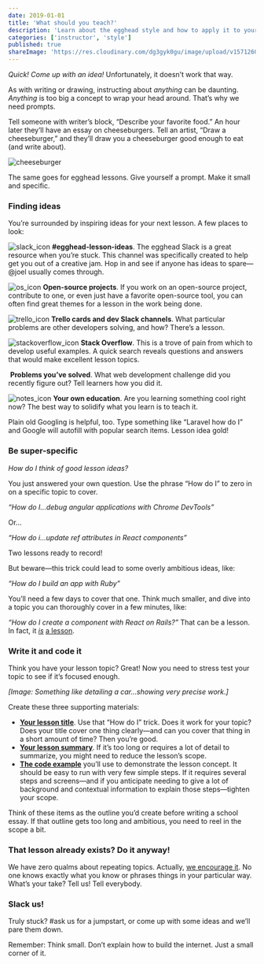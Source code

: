 ```yaml
---
date: 2019-01-01
title: 'What should you teach?'
description: 'Learn about the egghead style and how to apply it to your own content.'
categories: ['instructor', 'style']
published: true
shareImage: 'https://res.cloudinary.com/dg3gyk0gu/image/upload/v1571260698/og-image-assets/share_image_style.png'
---
```

_Quick! Come up with an idea!_ Unfortunately, it doesn’t work that way.

As with writing or drawing, instructing about _anything_ can be daunting. _Anything_ is too big a concept to wrap your head around. That’s why we need prompts.

Tell someone with writer’s block, “Describe your favorite food.” An hour later they’ll have an essay on cheeseburgers. Tell an artist, “Draw a cheeseburger,” and they’ll draw you a cheeseburger good enough to eat (and write about).

![cheeseburger](../../../images/illustrations/ch2_s2_cheeseburger.png)

The same goes for egghead lessons. Give yourself a prompt. Make it small and specific.

### Finding ideas

You’re surrounded by inspiring ideas for your next lesson. A few places to look:

![slack_icon](../../../images/illustrations/ch2_s2_icon-slack.png) **#egghead-lesson-ideas**. The egghead Slack is a great resource when you’re stuck. This channel was specifically created to help get you out of a creative jam. Hop in and see if anyone has ideas to spare—@joel usually comes through.

![os_icon](../../../images/illustrations/ch2_s2_icon-os.png) **Open-source projects**. If you work on an open-source project, contribute to one, or even just have a favorite open-source tool, you can often find great themes for a lesson in the work being done.

![trello_icon](../../../images/illustrations/ch2_s2_icon-trello.png)
**Trello cards and dev Slack channels**. What particular problems are other developers solving, and how? There’s a lesson.

![stackoverflow_icon](../../../images/illustrations/ch2_s2_icon-stacko.png)
**Stack Overflow**. This is a trove of pain from which to develop useful examples. A quick search reveals questions and answers that would make excellent lesson topics.

![]()
**Problems you’ve solved**. What web development challenge did you recently figure out? Tell learners how you did it.

![notes_icon](../../../images/illustrations/ch2_s2_icon-notes.png)
**Your own education**. Are you learning something cool right now? The best way to solidify what you learn is to teach it.

Plain old Googling is helpful, too. Type something like “Laravel how do I” and Google will autofill with popular search items. Lesson idea gold!

### Be super-specific

_How do I think of good lesson ideas?_

You just answered your own question. Use the phrase “How do I” to zero in on a specific topic to cover.

_“How do I...debug angular applications with Chrome DevTools”_

Or...

_“How do i...update ref attributes in React components”_

Two lessons ready to record!

But beware—this trick could lead to some overly ambitious ideas, like:

_“How do I build an app with Ruby”_

You’ll need a few days to cover that one. Think much smaller, and dive into a topic you can thoroughly cover in a few minutes, like:

_“How do I create a component with React on Rails?”_ That can be a lesson. In fact, it [_is_](https://egghead.io/lessons/react-creating-a-component-with-react-on-rails) [a lesson](https://egghead.io/lessons/react-creating-a-component-with-react-on-rails).

### Write it and code it

Think you have your lesson topic? Great! Now you need to stress test your topic to see if it’s focused enough.

_[Image: Something like detailing a car...showing very precise work.]_

Create these three supporting materials:

- [**Your lesson title**](/write-the-title-and-summary). Use that “How do I” trick. Does it work for your topic? Does your title cover one thing clearly—and can you cover that thing in a short amount of time? Then you’re good.
- [**Your lesson summary**](/write-the-title-and-summary). If it’s too long or requires a lot of detail to summarize, you might need to reduce the lesson’s scope.
- [**The code example**](/create-your-code-example) you’ll use to demonstrate the lesson concept. It should be easy to run with very few simple steps. If it requires several steps and screens—and if you anticipate needing to give a lot of background and contextual information to explain those steps—tighten your scope.

Think of these items as the outline you’d create before writing a school essay. If that outline gets too long and ambitious, you need to reel in the scope a bit.

### That lesson already exists? Do it anyway!

We have zero qualms about repeating topics. Actually, [we encourage it](/what-if-a-lesson-already-exists). No one knows exactly what you know or phrases things in your particular way. What’s your take? Tell us! Tell everybody.

### Slack us!

Truly stuck? #ask us for a jumpstart, or come up with some ideas and we’ll pare them down.

Remember: Think small. Don’t explain how to build the internet. Just a small corner of it.